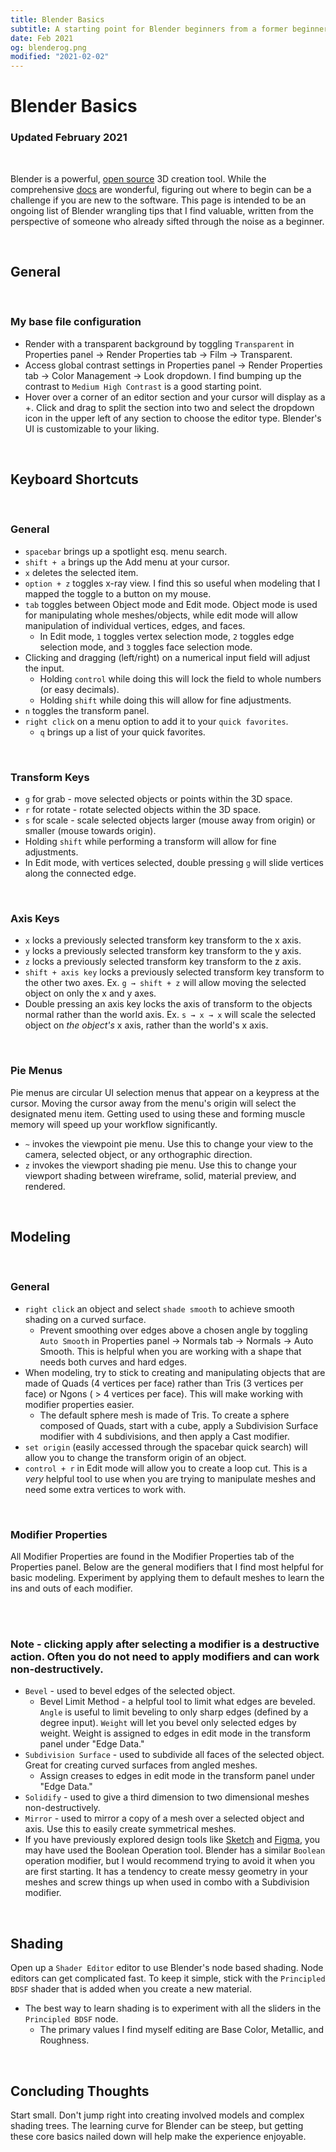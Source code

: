 ```yaml
---
title: Blender Basics
subtitle: A starting point for Blender beginners from a former beginner.
date: Feb 2021
og: blenderog.png
modified: "2021-02-02"
---
```


# Blender Basics

### Updated February 2021

<br />

Blender is a powerful, [open source](https://github.com/blender) 3D creation tool. While the comprehensive [docs](https://docs.blender.org/manual/en/latest/) are wonderful, figuring out where to begin can be a challenge if you are new to the software. This page is intended to be an ongoing list of Blender wrangling tips that I find valuable, written from the perspective of someone who already sifted through the noise as a beginner.

<br />

## General

<br />

### My base file configuration

- Render with a transparent background by toggling `Transparent` in Properties panel → Render Properties tab → Film → Transparent.
- Access global contrast settings in Properties panel → Render Properties tab → Color Management → Look dropdown. I find bumping up the contrast to `Medium High Contrast` is a good starting point.
- Hover over a corner of an editor section and your cursor will display as a +. Click and drag to split the section into two and select the dropdown icon in the upper left of any section to choose the editor type. Blender's UI is customizable to your liking.

<br />

## Keyboard Shortcuts

<br />

### General

- `spacebar` brings up a spotlight esq. menu search.
- `shift + a` brings up the Add menu at your cursor.
- `x` deletes the selected item.
- `option + z` toggles x-ray view. I find this so useful when modeling that I mapped the toggle to a button on my mouse.
- `tab` toggles between Object mode and Edit mode. Object mode is used for manipulating whole meshes/objects, while edit mode will allow manipulation of individual vertices, edges, and faces.
  - In Edit mode, `1` toggles vertex selection mode, `2` toggles edge selection mode, and `3` toggles face selection mode.
- Clicking and dragging (left/right) on a numerical input field will adjust the input.
  - Holding `control` while doing this will lock the field to whole numbers (or easy decimals).
  - Holding `shift` while doing this will allow for fine adjustments.
- `n` toggles the transform panel.
- `right click` on a menu option to add it to your `quick favorites`.
  - `q` brings up a list of your quick favorites.

<br />

### Transform Keys

- `g` for grab - move selected objects or points within the 3D space.
- `r` for rotate - rotate selected objects within the 3D space.
- `s` for scale - scale selected objects larger (mouse away from origin) or smaller (mouse towards origin).
- Holding `shift` while performing a transform will allow for fine adjustments.
- In Edit mode, with vertices selected, double pressing `g` will slide vertices along the connected edge.

<br />

### Axis Keys

- `x` locks a previously selected transform key transform to the x axis.
- `y` locks a previously selected transform key transform to the y axis.
- `z` locks a previously selected transform key transform to the z axis.
- `shift + axis key` locks a previously selected transform key transform to the other two axes. Ex. `g → shift + z` will allow moving the selected object on only the x and y axes.
- Double pressing an axis key locks the axis of transform to the objects normal rather than the world axis. Ex. `s → x → x` will scale the selected object on _the object's_ x axis, rather than the world's x axis.

<br />

### Pie Menus

Pie menus are circular UI selection menus that appear on a keypress at the cursor. Moving the cursor away from the menu's origin will select the designated menu item. Getting used to using these and forming muscle memory will speed up your workflow significantly.

- `~` invokes the viewpoint pie menu. Use this to change your view to the camera, selected object, or any orthographic direction.
- `z` invokes the viewport shading pie menu. Use this to change your viewport shading between wireframe, solid, material preview, and rendered.

<br />

## Modeling

<br />

### General

- `right click` an object and select `shade smooth` to achieve smooth shading on a curved surface.
  - Prevent smoothing over edges above a chosen angle by toggling `Auto Smooth` in Properties panel → Normals tab → Normals → Auto Smooth. This is helpful when you are working with a shape that needs both curves and hard edges.
- When modeling, try to stick to creating and manipulating objects that are made of Quads (4 vertices per face) rather than Tris (3 vertices per face) or Ngons ( > 4 vertices per face). This will make working with modifier properties easier.
  - The default sphere mesh is made of Tris. To create a sphere composed of Quads, start with a cube, apply a Subdivision Surface modifier with 4 subdivisions, and then apply a Cast modifier.
- `set origin` (easily accessed through the spacebar quick search) will allow you to change the transform origin of an object.
- `control + r` in Edit mode will allow you to create a loop cut. This is a _very_ helpful tool to use when you are trying to manipulate meshes and need some extra vertices to work with.

<br />

### Modifier Properties

All Modifier Properties are found in the Modifier Properties tab of the Properties panel. Below are the general modifiers that I find most helpful for basic modeling. Experiment by applying them to default meshes to learn the ins and outs of each modifier.

<br></br>

### Note - clicking apply after selecting a modifier is a destructive action. Often you do not need to apply modifiers and can work non-destructively.

- `Bevel` - used to bevel edges of the selected object.
  - Bevel Limit Method - a helpful tool to limit what edges are beveled. `Angle` is useful to limit beveling to only sharp edges (defined by a degree input). `Weight` will let you bevel only selected edges by weight. Weight is assigned to edges in edit mode in the transform panel under "Edge Data."
- `Subdivision Surface` - used to subdivide all faces of the selected object. Great for creating curved surfaces from angled meshes.
  - Assign creases to edges in edit mode in the transform panel under "Edge Data."
- `Solidify` - used to give a third dimension to two dimensional meshes non-destructively.
- `Mirror` - used to mirror a copy of a mesh over a selected object and axis. Use this to easily create symmetrical meshes.
- If you have previously explored design tools like [Sketch](https://www.sketch.com) and [Figma](https://www.figma.com), you may have used the Boolean Operation tool. Blender has a similar `Boolean` operation modifier, but I would recommend trying to avoid it when you are first starting. It has a tendency to create messy geometry in your meshes and screw things up when used in combo with a Subdivision modifier.

<br />

## Shading

Open up a `Shader Editor` editor to use Blender's node based shading. Node editors can get complicated fast. To keep it simple, stick with the `Principled BDSF` shader that is added when you create a new material.

- The best way to learn shading is to experiment with all the sliders in the `Principled BDSF` node.
  - The primary values I find myself editing are Base Color, Metallic, and Roughness.

<br />

## Concluding Thoughts

Start small. Don't jump right into creating involved models and complex shading trees. The learning curve for Blender can be steep, but getting these core basics nailed down will help make the experience enjoyable.
